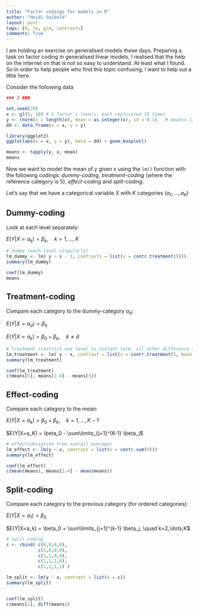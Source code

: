 ```yaml
---
title: "Factor codings for models in R"
author: "Heidi Seibold"
layout: post
tags: [R, lm, glm, contrasts]
comments: True
---
```


I am holding an exercise on generalised models these days. Preparing a task on factor coding
in generalised linear models, I realised that the help on the internet on that is not so
easy to understand. At least what I found. So in order to help people who find this topic 
confusing, I want to help out a little here.

Consider the following data

```r
### 2 ###

set.seed(29)
x <- gl(5, 10) # 5 factor's levels, each replicated 10 times
y <- rnorm(n = length(x), mean = as.integer(x), sd = 0.1)   # means= 1,2,3,4,5
dd <- data.frame(x = x, y = y)

library(ggplot2)
ggplot(aes(x = x, y = y), data = dd) + geom_boxplot()

means <- tapply(y, x, mean)
means

```


Now we want to model the mean of y given x using the `lm()` function with the following codings:
*dummy-coding*, *treatment-coding* (where the reference category is 5), *effect-coding*
and *split-coding*.

Let's say that we have a categorical variable $X$ with $K$ categories ($a_1, \dots, a_K$)

## Dummy-coding
Look at each level separately:

$E(Y|X=a_k) = \beta_k, \quad k=1,\dots,K$

```r
# dummy (each level singularly)
lm_dummy <- lm( y ~ x - 1, contrasts = list(x = contr.treatment(5)))
summary(lm_dummy)

coef(lm_dummy)
means
```

## Treatment-coding
Compare each category to the dummy-category $a_d$:

$E(Y|X=a_{d}) = \beta_0$

$E(Y|X=a_k) = \beta_0 + \beta_k, \quad k\neq d$
```r
# treatment (restrict one level to costant term, all other difference from it)
lm_treatment <- lm( y ~ x, contrast = list(x = contr.treatment(5, base = 5)))
summary(lm_treatment)

coef(lm_treatment)
c(means[5], means[1:4] - means[5]) 
```


## Effect-coding
Compare each category to the mean:

$E(Y|X=a_k) = \beta_0 + \beta_k, \quad k=1,\dots,K-1$

$E(Y|X=a_K) = \beta_0 - \sum\limits_{j=1}^{K-1} \beta_j$
```r
# effect(deviation from overall average)
lm_effect <- lm(y ~ x, contrast = list(x = contr.sum(5)))
summary(lm_effect)

coef(lm_effect)
c(mean(means), means[1:4] - mean(means))
```


## Split-coding
Compare each category to the previous category (for ordered categories):

$E(Y|X=a_1) = \beta_0$

$E(Y|X=a_k) = \beta_0 + \sum\limits_{j=1}^{k-1} \beta_j, \quad k=2,\dots,K$
```r
# split coding
c <- rbind( c(0,0,0,0),
            c(1,0,0,0),
            c(1,1,0,0),
            c(1,1,1,0),
            c(1,1,1,1) )

lm_split <- lm(y ~ x, contrast = list(x = c))
summary(lm_split)


coef(lm_split)
c(means[1], diff(means))
```








